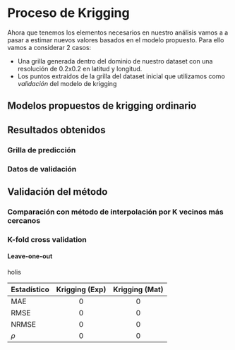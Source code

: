 # Proceso de Krigging

Ahora que tenemos los elementos necesarios en nuestro análisis vamos a a pasar a estimar
nuevos valores basados en el modelo propuesto. Para ello vamos a considerar 2 casos:

* Una grilla generada dentro del dominio de nuestro dataset con una resolución de 0.2x0.2
en latitud y longitud. 
* Los puntos extraidos de la grilla del dataset inicial que utilizamos como _validación_
del modelo de krigging

## Modelos propuestos de krigging ordinario

## Resultados obtenidos

### Grilla de predicción

### Datos de validación

## Validación del método

### Comparación con método de interpolación por K vecinos más cercanos

### K-fold cross validation

#### Leave-one-out

holis

| Estadístico | Krigging (Exp) | Krigging (Mat) |
| --- |:---:|:---:|
| MAE | 0 | 0 |
| RMSE | 0 | 0 |
| NRMSE | 0 | 0 |
| $\rho$ | 0 | 0 |
